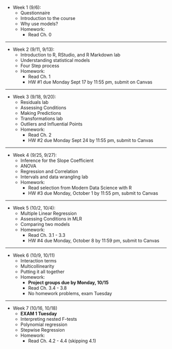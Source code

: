* Week 1 (9/6):
    + Questionnaire
    + Introduction to the course
    + Why use models?
    + Homework:
        + Read Ch. 0


***

* Week 2 (9/11, 9/13):
    + Introduction to R, RStudio, and R Markdown lab 
    + Understanding statistical models
    + Four Step process
    + Homework:
        + Read Ch. 1
        + HW #1 due Monday Sept 17 by 11:55 pm, submit on Canvas

    
***

* Week 3 (9/18, 9/20):
    + Residuals lab
    + Assessing Conditions
    + Making Predictions
    + Transformations lab
    + Outliers and Influential Points
    + Homework:
        + Read Ch. 2 
        + HW #2 due Monday Sept 24 by 11:55 pm, submit to Canvas
      
  
***

* Week 4 (9/25, 9/27):
    + Inference for the Slope Coefficient
    + ANOVA
    + Regression and Correlation
    + Intervals and data wrangling lab
    + Homework:
        + Read selection from Modern Data Science with R
        + HW #3 due Monday, October 1 by 11:55 pm, submit to Canvas
      
    
***

* Week 5 (10/2, 10/4):
    + Multiple Linear Regression
    + Assessing Conditions in MLR
    + Comparing two models
    + Homework:
        + Read Ch. 3.1 - 3.3
        + HW #4 due Monday, October 8 by 11:59 pm, submit to Canvas

      
***

* Week 6 (10/9, 10/11)
    + Interaction terms
    + Multicollinearity
    + Putting it all together
    + Homework:
        + **Project groups due by Monday, 10/15**
        + Read Ch. 3.4 - 3.8
        + No homework problems, exam Tuesday
        
***

* Week 7 (10/16, 10/18)   
    + **EXAM 1 Tuesday**
    + Interpreting nested F-tests
    + Polynomial regression
    + Stepwise Regression
    + Homework:
        + Read Ch. 4.2 - 4.4 (skipping 4.1)
        
<!--
***

* Week 8 (10/24 - 10/30)
    + **EXAM 1 ends at 5 pm on Monday**
    + Finishing up chapter 3
    + Guest lecture Thursday by Professor Baumer
    + Homework:
        + HW #7 due Monday, October 31 by 11:55 pm, submit to Canvas
    + **Initial Project Proposal** due Friday, October 28 by 11:55 pm, submit to Canvas
     
***

* Week 8 (10/31-11/6)
    
        + HW #8 due Monday November 7 by 11:55 pm, submit to [Moodle](https://moodle.smith.edu/course/view.php?id=18428)
         + Reading quiz on Ch. 3, due Wednesday, Nov. 9 by 11:55 pm, on  [Moodle](https://moodle.smith.edu/course/view.php?id=18428)
        

***    

* Week 9 (11/7-11/13)
      + Randomization Tests
      + Bootstrap for Regression
      + [Bootstrap animations](https://www.stat.auckland.ac.nz/~wild/BootAnim/)
      + [Randomization animations](http://www.rossmanchance.com/applets/AnovaShuffle.htm?hideExtras=2)
      + [Do you know Nothing when you see it?](https://www.youtube.com/watch?v=hps9r7JZQP8) Amelia's OpenVisConf talk including randomization and the bootstrap
      + [Not all forecasters got it wrong](http://simplystatistics.org/2016/11/09/not-all-forecasters-got-it-wrong/)
      + [A user's guide to 538's 2016 general election forecast](http://fivethirtyeight.com/features/a-users-guide-to-fivethirtyeights-2016-general-election-forecast/)
      + [Forecasting elections with nonrepresentative polls](http://www.stat.columbia.edu/~gelman/research/published/forecasting-with-nonrepresentative-polls.pdf)
      + Unusual Points
      + Homework:
      + Read Ch. 4.5-4.6
          + HW #9 due next Wednesday by 11:55 pm, submit to [Moodle](https://moodle.smith.edu/course/view.php?id=18428)


***      

* Week 10 (11/14 - 11/20) 
    + ANOVA
    + More ANOVA
    + Multiple Testing
    + Homework:
          + Read Ch. 5, 7.2
          + HW #10 due Monday November 28 by 11:55 pm, submit to [Moodle](https://moodle.smith.edu/course/view.php?id=18428)
    + **Revised Project Proposal** due Friday 11/18 by 11:55 pm, submit to [Moodle](https://moodle.smith.edu/course/view.php?id=18428)
    + **Data appendix** due Monday 11/20 by 11:55 pm, submit to [Moodle](https://moodle.smith.edu/course/view.php?id=18428)

*** 

 **Thanksgiving Recess Nov. 23-27**

***

* Week 11 (11/28 - 12/4)
    + Logistic regression
    + Multiple logistic regression
    + Homework:
          + Read Ch. 9, 10
          + HW #11 due Monday 12/5 by 11:55 pm, submit to [Moodle](https://moodle.smith.edu/course/view.php?id=18428)
    

*** 

* Week 12 (12/5-12/11)
    + Pulling everything together
    + Data wrangling
    + **Extra credit talk** Christine Zhang '09 speaking about Data Journalism at the Los Angeles Times. Tuesday, December 6, 4:30 pm, McConnell 103. (Refreshments at 4.)
    + **Exam opens** Friday 12/9 at noon

*** 

* Week 13 (12/12-12/15)
    + Data wrangling/work day Tuesday
    + **Exam closes** Monday 12/12 at library close
    + **Project presentations** Thursday 12/15
         + Attendance required
         + We will stay 10 minutes late
         + [Peer evaluation sheet](handouts/gradesheet_s1.pdf)
  
*** 

**ALL WORK DUE** (12/22/2016)

***

<!--
  Ch. 3 from book draft?
  

***    

* Week 11 (4/13 - 4/17)
   
    + Data Wrangling in R
    + `dplyr`
    + Reshaping with `gather/spread`
    + [Missing Data](http://en.wikipedia.org/wiki/Missing_data)
    + **EXAM 3 begins Thursday at 9 am**
    + Homework:
        + Read [Ch. 3: Basic Data Wrangling in R](handouts/book_ch3.pdf)

***    

* Week 12 (4/20 - 4/24)
    + **EXAM 3 ends Sunday at library close**
    + [Panel Data](http://en.wikipedia.org/wiki/Panel_data)
    + Time Series ([ARMA models](http://en.wikipedia.org/wiki/Autoregressive%E2%80%93moving-average_model))
    + Homework:
        + Read [Time series components](https://www.otexts.org/fpp/6/1)
        

        
***   

* Week 13 (4/27 - 5/1)
    + **Project Presentations**
    + Tuesday:
        + **Groups S, T, L, R, P**
    + Wednesday: 
        + **CLASS STARTS AT 8:40!!**
        + **Groups F, I, G, J, A**
    + Thursday:
        + **Groups O, M, Q, N**
    + Friday: 
        + **CLASS STARTS AT 8:40!!**
        + **Groups C, B, D, E, H**
        
***  
-->  
<!--

[RStudio Webinar on Git](http://pages.rstudio.net/Webinar---February-2015_Registration.html?mkt_tok=3RkMMJWWfF9wsRonuavKZKXonjHpfsX56u4lWKG3lMI%2F0ER3fOvrPUfGjI4ASMNlI%2BSLDwEYGJlv6SgFTbDMMa541LgKWxc%3D)

[NPR story on publication bias](http://www.npr.org/2015/01/28/382056490/studies-critical-of-bilingual-benefits-often-shelved-because-of-bias)

    + Happenings in the world of Statistical Significance:
        + [Statistican Wanted](http://www.theallium.com/math/wanted-statistician-to-make-results-significant/)
        + [Psychology Journal Bans p-Values](http://www.nature.com/news/psychology-journal-bans-p-values-1.17001)
   + More on [Reproducibility](http://www.nature.com/news/policy-nih-plans-to-enhance-reproducibility-1.14586#/ref-link-1)
    + [Kaggle March Madness](http://www.nytimes.com/2015/03/22/opinion/sunday/making-march-madness-easy.html)
    + Review
     + Extra Credit Talks:
        + Tuesday: [Nuts and Bolts: Accessing Bigger Datasets Using SQLite in R](http://www.meetup.com/Pioneer-Valley-and-Five-College-R-Statistical-Meetup/events/220849423/?a=wc1d.2_gnl&gj=wc1d.2_e&rv=wc1d.2_e&_af=event&_af_eid=220849423)
        + Thursday: [Working with Geographic Data in R](http://www.meetup.com/Pioneer-Valley-and-Five-College-R-Statistical-Meetup/events/221124292/?a=wc1d.2_gnl&gj=wc1d.2_e&rv=wc1d.2_e&_af=event&_af_eid=221124292)
   + [Testing The Standards: Do Gender Differences Matter For Combat?](http://www.npr.org/2015/03/26/395604480/testing-the-standards-do-gender-differences-matter-for-combat)
+ Read [The Economist](http://www.economist.com/news/briefing/21588057-scientists-think-science-self-correcting-alarming-degree-it-not-trouble)
        + HW #7 due Friday by 5:00 pm, submit to [Moodle](http://moodle.smith.edu)
        
  
    + [Voices: Statistics might be the most important class you take in college](http://college.usatoday.com/2015/04/08/voices-statistics-might-be-the-most-important-class-you-take-in-college/)
    + [UMass Launches Center for Data Science](http://www.gazettenet.com/home/16446218-95/umass-announces-launch-of-new-center-for-data-science#.VSe0bhpQbRw.mailto)
    + [Learning to See Data](http://www.nytimes.com/2015/03/29/sunday-review/learning-to-see-data.html)
    
     + [Can Data Stop Car Wrecks](http://www.nytimes.com/2015/03/29/opinion/sunday/can-data-stop-car-wrecks.html)
-->